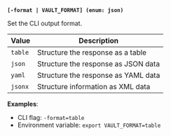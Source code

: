 <a id="standard-format" /><br />

**`[-format | VAULT_FORMAT] (enum: json)`**

Set the CLI output format.

Value   | Description
------- | -----------
`table` | Structure the response as a table
`json`  | Structure the response as JSON data
`yaml`  | Structure the response as YAML data
`jsonx` | Structure information as XML data

**Examples**:

- CLI flag: `-format=table`
- Environment variable: `export VAULT_FORMAT=table`

<br />
